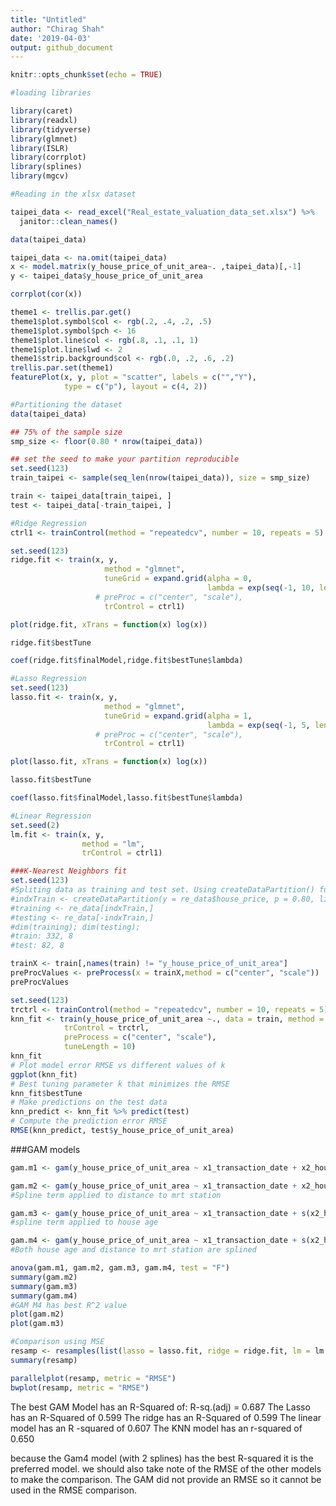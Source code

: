 ```yaml
---
title: "Untitled"
author: "Chirag Shah"
date: '2019-04-03'
output: github_document
---
```


```r
knitr::opts_chunk$set(echo = TRUE)
```

```r
#loading libraries

library(caret)
library(readxl)
library(tidyverse)
library(glmnet)
library(ISLR)
library(corrplot)
library(splines)
library(mgcv)

#Reading in the xlsx dataset

taipei_data <- read_excel("Real_estate_valuation_data_set.xlsx") %>%
  janitor::clean_names()
```

```r
data(taipei_data)

taipei_data <- na.omit(taipei_data)
x <- model.matrix(y_house_price_of_unit_area~. ,taipei_data)[,-1]
y <- taipei_data$y_house_price_of_unit_area

corrplot(cor(x))

theme1 <- trellis.par.get()
theme1$plot.symbol$col <- rgb(.2, .4, .2, .5)
theme1$plot.symbol$pch <- 16
theme1$plot.line$col <- rgb(.8, .1, .1, 1)
theme1$plot.line$lwd <- 2
theme1$strip.background$col <- rgb(.0, .2, .6, .2)
trellis.par.set(theme1)
featurePlot(x, y, plot = "scatter", labels = c("","Y"),
            type = c("p"), layout = c(4, 2))
```

```r
#Partitioning the dataset
data(taipei_data)

## 75% of the sample size
smp_size <- floor(0.80 * nrow(taipei_data))

## set the seed to make your partition reproducible
set.seed(123)
train_taipei <- sample(seq_len(nrow(taipei_data)), size = smp_size)

train <- taipei_data[train_taipei, ]
test <- taipei_data[-train_taipei, ]
```

```r
#Ridge Regression
ctrl1 <- trainControl(method = "repeatedcv", number = 10, repeats = 5)

set.seed(123)
ridge.fit <- train(x, y,
                     method = "glmnet",
                     tuneGrid = expand.grid(alpha = 0, 
                                            lambda = exp(seq(-1, 10, length = 100))),
                   # preProc = c("center", "scale"),
                     trControl = ctrl1)

plot(ridge.fit, xTrans = function(x) log(x))

ridge.fit$bestTune

coef(ridge.fit$finalModel,ridge.fit$bestTune$lambda)
```

```r
#Lasso Regression
set.seed(123)
lasso.fit <- train(x, y,
                     method = "glmnet",
                     tuneGrid = expand.grid(alpha = 1, 
                                            lambda = exp(seq(-1, 5, length=100))),
                   # preProc = c("center", "scale"),
                     trControl = ctrl1)

plot(lasso.fit, xTrans = function(x) log(x))

lasso.fit$bestTune

coef(lasso.fit$finalModel,lasso.fit$bestTune$lambda)
```

```r
#Linear Regression
set.seed(2)
lm.fit <- train(x, y,
                method = "lm",
                trControl = ctrl1)
```

```r
###K-Nearest Neighbors fit
set.seed(123)
#Spliting data as training and test set. Using createDataPartition() function from caret
#indxTrain <- createDataPartition(y = re_data$house_price, p = 0.80, list = FALSE)
#training <- re_data[indxTrain,]
#testing <- re_data[-indxTrain,]
#dim(training); dim(testing);
#train: 332, 8
#test: 82, 8

trainX <- train[,names(train) != "y_house_price_of_unit_area"]
preProcValues <- preProcess(x = trainX,method = c("center", "scale"))
preProcValues

set.seed(123)
trctrl <- trainControl(method = "repeatedcv", number = 10, repeats = 5)
knn_fit <- train(y_house_price_of_unit_area ~., data = train, method = "knn",
            trControl = trctrl,
            preProcess = c("center", "scale"),
            tuneLength = 10)
knn_fit
# Plot model error RMSE vs different values of k
ggplot(knn_fit)
# Best tuning parameter k that minimizes the RMSE
knn_fit$bestTune
# Make predictions on the test data
knn_predict <- knn_fit %>% predict(test)
# Compute the prediction error RMSE
RMSE(knn_predict, test$y_house_price_of_unit_area)
```

###GAM models
```r
gam.m1 <- gam(y_house_price_of_unit_area ~ x1_transaction_date + x2_house_age + x3_distance_to_the_nearest_mrt_station + x4_number_of_convenience_stores + x5_latitude + x6_longitude, data = taipei_data)

gam.m2 <- gam(y_house_price_of_unit_area ~ x1_transaction_date + x2_house_age + s(x3_distance_to_the_nearest_mrt_station) + x4_number_of_convenience_stores + x5_latitude + x6_longitude, data = taipei_data)
#Spline term applied to distance to mrt station

gam.m3 <- gam(y_house_price_of_unit_area ~ x1_transaction_date + s(x2_house_age) + x3_distance_to_the_nearest_mrt_station + x4_number_of_convenience_stores + x5_latitude + x6_longitude, data = taipei_data)
#spline term applied to house age

gam.m4 <- gam(y_house_price_of_unit_area ~ x1_transaction_date + s(x2_house_age) + s(x3_distance_to_the_nearest_mrt_station) + x4_number_of_convenience_stores + x5_latitude + x6_longitude, data = taipei_data)
#Both house age and distance to mrt station are splined

anova(gam.m1, gam.m2, gam.m3, gam.m4, test = "F")
summary(gam.m2)
summary(gam.m3)
summary(gam.m4)
#GAM M4 has best R^2 value
plot(gam.m2)
plot(gam.m3)
```  

```r
#Comparison using MSE
resamp <- resamples(list(lasso = lasso.fit, ridge = ridge.fit, lm = lm.fit, knn = knn_fit))
summary(resamp)

parallelplot(resamp, metric = "RMSE")
bwplot(resamp, metric = "RMSE")
```

The best GAM Model has an R-Squared of: R-sq.(adj) =  0.687
The Lasso has an R-Squared of 0.599
The ridge has an R-Squared of 0.599
The linear model has an R -squared of 0.607
The KNN model has an r-squared of 0.650

because the Gam4 model (with 2 splines) has the best R-squared it is the preferred model. we should also take note of the RMSE of the other models to make the comparison. The GAM did not provide an RMSE so it cannot be used in the RMSE comparison. 

